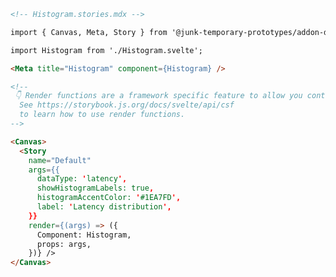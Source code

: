 ```md
<!-- Histogram.stories.mdx -->

import { Canvas, Meta, Story } from '@junk-temporary-prototypes/addon-docs';

import Histogram from './Histogram.svelte';

<Meta title="Histogram" component={Histogram} />

<!--
 👇 Render functions are a framework specific feature to allow you control on how the component renders.
  See https://storybook.js.org/docs/svelte/api/csf
  to learn how to use render functions.
-->

<Canvas>
  <Story
    name="Default"
    args={{
      dataType: 'latency',
      showHistogramLabels: true,
      histogramAccentColor: '#1EA7FD',
      label: 'Latency distribution',
    }}
    render={(args) => ({
      Component: Histogram,
      props: args,
    })} />
</Canvas>
```